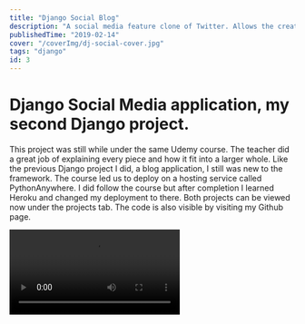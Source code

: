 ```yaml
---
title: "Django Social Blog"
description: "A social media feature clone of Twitter. Allows the creation of groups. As well as the following and posting to groups. There is a section for account creation."
publishedTime: "2019-02-14"
cover: "/coverImg/dj-social-cover.jpg"
tags: "django"
id: 3
---
```


# Django Social Media application, my second Django project.

This project was still while under the same Udemy course. 
The teacher did a great job of explaining every piece and how it fit into a larger whole. 
Like the previous Django project I did, a blog application, I still was new to the framework. 
The course led us to deploy on a hosting service called PythonAnywhere. 
I did follow the course but after completion I learned Heroku and changed my deployment to there. 
Both projects can be viewed now under the projects tab. 
The code is also visible by visiting my Github page. 

<Video autoPlay loop src="/posts/3/social-show.mp4" />

This is a social media clone of Twitter. 
The features are mainly composed of accounts, groups and posts. 
An account is created on a signup page. 
The account can then be logged in or out. 
Groups can be created, joined or deleted. 
Posts can be either created or deleted. 
All groups and posts can be viewed in a list. 
The project makes use of SQLite, Bootstrap, Misaka and django-braces. 

<Img src="/posts/3/signup.jpg" size="lg" />

```python
class JoinGroup(LoginRequiredMixin, generic.RedirectView):

    def get_redirect_url(self, *args, **kwargs):
        return reverse("groups:single",kwargs={"slug": self.kwargs.get("slug")})

    def get(self, request, *args, **kwargs):
        group = get_object_or_404(Group,slug=self.kwargs.get("slug"))

        try:
            GroupMember.objects.create(user=self.request.user,group=group)

        except IntegrityError:
            messages.warning(self.request,("Warning, already a member of {}".format(group.name)))

        else:
            messages.success(self.request,"You are now a member of the {} group.".format(group.name))

        return super().get(request, *args, **kwargs)
```

I already covered my experiences with Django and Python in my post about Django blog project. I enjoy the framework and language. I see myself using React and JavaScript in the future but I am in love with Python as a way of scripting and doing object oriented programming.  
# Thanks for reading 👍